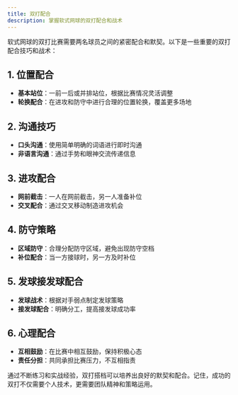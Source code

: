 ```yaml
---
title: 双打配合
description: 掌握软式网球的双打配合和战术
---
```


软式网球的双打比赛需要两名球员之间的紧密配合和默契。以下是一些重要的双打配合技巧和战术：

## 1. 位置配合

- **基本站位**：一前一后或并排站位，根据比赛情况灵活调整
- **轮换配合**：在进攻和防守中进行合理的位置轮换，覆盖更多场地

## 2. 沟通技巧

- **口头沟通**：使用简单明确的词语进行即时沟通
- **非语言沟通**：通过手势和眼神交流传递信息

## 3. 进攻配合

- **网前截击**：一人在网前截击，另一人准备补位
- **交叉配合**：通过交叉移动制造进攻机会

## 4. 防守策略

- **区域防守**：合理分配防守区域，避免出现防守空档
- **补位配合**：当一方接球时，另一方及时补位

## 5. 发球接发球配合

- **发球战术**：根据对手弱点制定发球策略
- **接发球配合**：明确分工，提高接发球成功率

## 6. 心理配合

- **互相鼓励**：在比赛中相互鼓励，保持积极心态
- **责任分担**：共同承担比赛压力，不互相指责

通过不断练习和实战经验，双打搭档可以培养出良好的默契和配合。记住，成功的双打不仅需要个人技术，更需要团队精神和策略运用。
